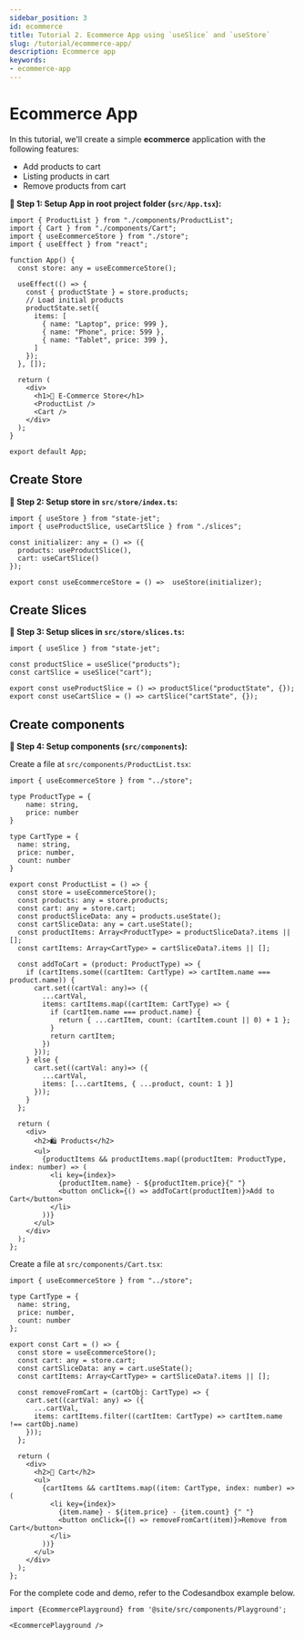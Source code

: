 ```yaml
---
sidebar_position: 3
id: ecommerce
title: Tutorial 2. Ecommerce App using `useSlice` and `useStore`
slug: /tutorial/ecommerce-app/
description: Ecommerce app
keywords:
- ecommerce-app
---
```


# Ecommerce App

In this tutorial, we'll create a simple **ecommerce** application with the following features:

- Add products to cart
- Listing products in cart
- Remove products from cart

**🔹 Step 1: Setup App in root project folder (`src/App.tsx`):**

```tsx title="src/App.tsx"
import { ProductList } from "./components/ProductList";
import { Cart } from "./components/Cart";
import { useEcommerceStore } from "./store";
import { useEffect } from "react";

function App() {
  const store: any = useEcommerceStore();

  useEffect(() => {
    const { productState } = store.products;
    // Load initial products
    productState.set({
      items: [
        { name: "Laptop", price: 999 },
        { name: "Phone", price: 599 },
        { name: "Tablet", price: 399 },
      ]
    });
  }, []);

  return (
    <div>
      <h1>🛒 E-Commerce Store</h1>
      <ProductList />
      <Cart />
    </div>
  );
}

export default App;
```

## Create Store

**🔹 Step 2: Setup store in `src/store/index.ts`:**

```Ts title="src/store/index.ts"
import { useStore } from "state-jet";
import { useProductSlice, useCartSlice } from "./slices";

const initializer: any = () => ({
  products: useProductSlice(),
  cart: useCartSlice()
});

export const useEcommerceStore = () =>  useStore(initializer);
```

## Create Slices

**🔹 Step 3: Setup slices in `src/store/slices.ts`:**

```Ts title="src/store/slices.ts"
import { useSlice } from "state-jet";

const productSlice = useSlice("products");
const cartSlice = useSlice("cart");

export const useProductSlice = () => productSlice("productState", {});
export const useCartSlice = () => cartSlice("cartState", {});
```

## Create components

**🔹 Step 4: Setup components (`src/components`):**

Create a file at `src/components/ProductList.tsx`:

```tsx title="src/components/ProductList.tsx"
import { useEcommerceStore } from "../store";

type ProductType = {
    name: string,
    price: number
}
  
type CartType = {
  name: string,
  price: number,
  count: number
}

export const ProductList = () => {
  const store = useEcommerceStore();
  const products: any = store.products;
  const cart: any = store.cart;
  const productSliceData: any = products.useState();
  const cartSliceData: any = cart.useState();
  const productItems: Array<ProductType> = productSliceData?.items || [];
  const cartItems: Array<CartType> = cartSliceData?.items || [];

  const addToCart = (product: ProductType) => {
    if (cartItems.some((cartItem: CartType) => cartItem.name === product.name)) {
      cart.set((cartVal: any)=> ({
        ...cartVal,
        items: cartItems.map((cartItem: CartType) => {
          if (cartItem.name === product.name) {
            return { ...cartItem, count: (cartItem.count || 0) + 1 };
          }
          return cartItem;
        })
      }));
    } else {
      cart.set((cartVal: any)=> ({
        ...cartVal,
        items: [...cartItems, { ...product, count: 1 }]
      }));
    }
  };

  return (
    <div>
      <h2>🛍️ Products</h2>
      <ul>
        {productItems && productItems.map((productItem: ProductType, index: number) => (
          <li key={index}>
            {productItem.name} - ${productItem.price}{" "}
            <button onClick={() => addToCart(productItem)}>Add to Cart</button>
          </li>
        ))}
      </ul>
    </div>
  );
};
```

Create a file at `src/components/Cart.tsx`:

```tsx title="src/components/Cart.tsx"
import { useEcommerceStore } from "../store";

type CartType = {
  name: string,
  price: number,
  count: number
};

export const Cart = () => {
  const store = useEcommerceStore();
  const cart: any = store.cart;
  const cartSliceData: any = cart.useState();
  const cartItems: Array<CartType> = cartSliceData?.items || [];

  const removeFromCart = (cartObj: CartType) => {
    cart.set((cartVal: any) => ({
      ...cartVal,
      items: cartItems.filter((cartItem: CartType) => cartItem.name !== cartObj.name)
    }));
  };

  return (
    <div>
      <h2>🛒 Cart</h2>
      <ul>
        {cartItems && cartItems.map((item: CartType, index: number) => (
          <li key={index}>
            {item.name} - ${item.price} - {item.count} {" "}
            <button onClick={() => removeFromCart(item)}>Remove from Cart</button>
          </li>
        ))}
      </ul>
    </div>
  );
};
```

For the complete code and demo, refer to the Codesandbox example below.

```mdx-code-block
import {EcommercePlayground} from '@site/src/components/Playground';

<EcommercePlayground />
```